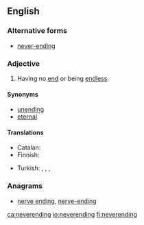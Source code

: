 ==English==

===Alternative forms===
* [[never-ending]]

===Adjective===
{{en-adj|-}}

# Having no [[end]] or being [[endless]].

====Synonyms====
* [[unending]]
* [[eternal]]

====Translations====
{{trans-top|having no end}}
* Catalan: {{t+|ca|interminable}}
* Finnish: {{t+|fi|loputon}}
{{trans-mid}}
* Turkish: {{t-|tr|hiç bitmeyen}}, {{t+|tr|sonsuz}}, {{t-|tr|bitmeyen}}, {{t-|tr|sonu olmayan}}
{{trans-bottom}}

===Anagrams===
* [[nerve ending#English|nerve ending]], [[nerve-ending#English|nerve-ending]]

[[ca:neverending]]
[[io:neverending]]
[[fi:neverending]]